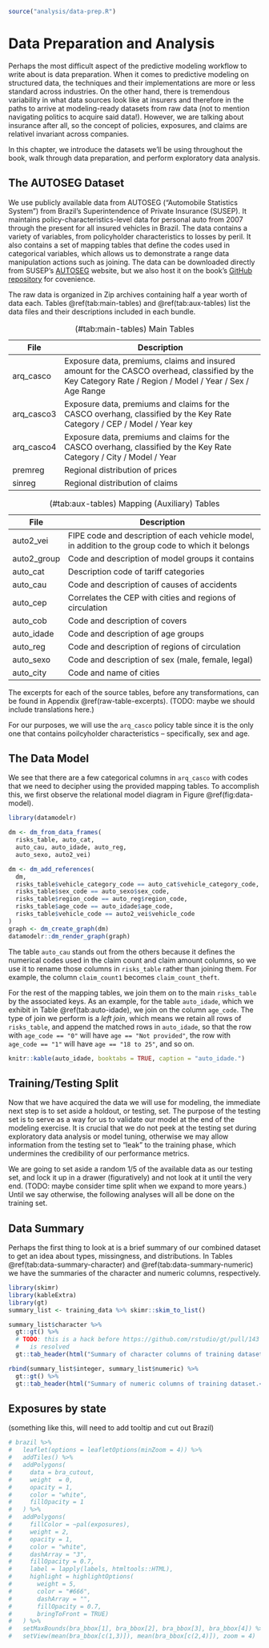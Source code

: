 ```r
source("analysis/data-prep.R")
```

# Data Preparation and Analysis

Perhaps the most difficult aspect of the predictive modeling workflow to write about is data preparation. When it comes to predictive modeling on structured data, the techniques and their implementations are more or less standard across industries. On the other hand, there is tremendous variability in what data sources look like at insurers and therefore in the paths to arrive at modeling-ready datasets from raw data (not to mention navigating politics to acquire said data!). However, we are talking about insurance after all, so the concept of policies, exposures, and claims are relativel invariant across companies.

In this chapter, we introduce the datasets we'll be using throughout the book, walk through data preparation, and perform exploratory data analysis.

## The AUTOSEG Dataset {#autoseg}

We use publicly available data from AUTOSEG ("Automobile Statistics System") from Brazil's Superintendence of Private Insurance (SUSEP). It maintains policy-characteristics-level data for personal auto from 2007 through the present for all insured vehicles in Brazil. The data contains a variety of variables, from policyholder characteristics to losses by peril. It also contains a set of mapping tables that define the codes used in categorical variables, which allows us to demonstrate a range data manipulation actions such as joining. The data can be downloaded directly from SUSEP's [AUTOSEG](http://www2.susep.gov.br/menuestatistica/Autoseg/principal.aspx) website, but we also host it on the book's [GitHub repository](https://github.com/kasaai/pc-pricing-tutorial) for covenience.

The raw data is organized in Zip archives containing half a year worth of data each. Tables \@ref(tab:main-tables) and \@ref(tab:aux-tables) list the data files and their descriptions included in each bundle.

Table: (\#tab:main-tables) Main Tables

| File      | Description                                                          |
|-----------|----------------------------------------------------------------------|
| arq_casco | Exposure data, premiums, claims and insured amount for the CASCO overhead, classified by the Key Category Rate / Region / Model / Year / Sex / Age Range |
| arq_casco3| Exposure data, premiums and claims for the CASCO overhang, classified by the Key Rate Category / CEP / Model / Year key |
|arq_casco4 | Exposure data, premiums and claims for the CASCO overhang, classified by the Key Rate Category / City / Model / Year |
| premreg   | Regional distribution of prices |
| sinreg    | Regional distribution of claims |

Table: (\#tab:aux-tables) Mapping (Auxiliary) Tables

| File        | Description                                                          |
|-------------|----------------------------------------------------------------------|
| auto2_vei   | FIPE code and description of each vehicle model, in addition to the group code to which it belongs |
| auto2_group | Code and description of model groups it contains                     |
| auto_cat    | Description code of tariff categories                                |
| auto_cau    | Code and description of causes of accidents                          |
| auto_cep    | Correlates the CEP with cities and regions of circulation            |
| auto_cob    | Code and description of covers                                       |
| auto_idade  | Code and description of age groups                                   |
| auto_reg    | Code and description of regions of circulation                       |
| auto_sexo   | Code and description of sex (male, female, legal)                    |
| auto_city   | Code and name of cities                                              |


The excerpts for each of the source tables, before any transformations, can be found in Appendix \@ref(raw-table-excerpts). (TODO: maybe we should include translations here.)

For our purposes, we will use the `arq_casco` policy table since it is the only one that contains poilcyholder characteristics -- specifically, sex and age.

## The Data Model

We see that there are a few categorical columns in `arq_casco` with codes that we need to decipher using the provided mapping tables. To accomplish this, we first observe the  relational model diagram in Figure \@ref(fig:data-model).

```r
library(datamodelr)

dm <- dm_from_data_frames(
  risks_table, auto_cat,
  auto_cau, auto_idade, auto_reg,
  auto_sexo, auto2_vei)

dm <- dm_add_references(
  dm,
  risks_table$vehicle_category_code == auto_cat$vehicle_category_code,
  risks_table$sex_code == auto_sexo$sex_code,
  risks_table$region_code == auto_reg$region_code,
  risks_table$age_code == auto_idade$age_code,
  risks_table$vehicle_code == auto2_vei$vehicle_code
)
graph <- dm_create_graph(dm)
datamodelr::dm_render_graph(graph)
```

The table `auto_cau` stands out from the others because it defines the numerical codes used in the claim count and claim amount columns, so we use it to rename those columns in `risks_table` rather than joining them. For example, the column `claim_count1` becomes `claim_count_theft`.

For the rest of the mapping tables, we join them on to the main `risks_table` by the associated keys. As an example, for the table `auto_idade`, which we exhibit in Table \@ref(tab:auto-idade), we join on the column `age_code`. The type of join we perform is a *left join*, which means we retain all rows of `risks_table`, and append the matched rows in `auto_idade`, so that the row with `age_code == "0"` will have `age == "Not provided"`, the row with `age_code == "1"` will have `age == "18 to 25"`, and so on.

```r
knitr::kable(auto_idade, booktabs = TRUE, caption = "auto_idade.")
```

## Training/Testing Split

Now that we have acquired the data we will use for modeling, the immediate next step is to set aside a holdout, or testing, set. The purpose of the testing set is to serve as a way for us to validate our model at the end of the modeling exercise. It is crucial that we do not peek at the testing set during exploratory data analysis or model tuning, otherwise we may allow information from the testing set to "leak" to the training phase, which undermines the credibility of our performance metrics.

We are going to set aside a random 1/5 of the available data as our testing set, and lock it up in a drawer (figuratively) and not look at it until the very end. (TODO: maybe consider time split when we expand to more years.) Until we say otherwise, the following analyses will all be done on the training set.

## Data Summary

Perhaps the first thing to look at is a brief summary of our combined dataset to get an idea about types, missingness, and distributions. In Tables \@ref(tab:data-summary-character) and \@ref(tab:data-summary-numeric) we have the summaries of the character and numeric columns, respectively.

```r
library(skimr)
library(kableExtra)
library(gt)
summary_list <- training_data %>% skimr::skim_to_list()
```

```r
summary_list$character %>%
  gt::gt() %>%
  # TODO: this is a hack before https://github.com/rstudio/gt/pull/143
  #   is resolved
  gt::tab_header(html("Summary of character columns of training dataset. <span id='tab:data-summary-character'></span>"))
```

```r
rbind(summary_list$integer, summary_list$numeric) %>% 
  gt::gt() %>%
  gt::tab_header(html("Summary of numeric columns of training dataset.<span id='tab:data-summary-numeric'></span>"))
```

## Exposures by state

(something like this, will need to add tooltip and cut out Brazil)

```r
# brazil %>%
#   leaflet(options = leafletOptions(minZoom = 4)) %>%
#   addTiles() %>%
#   addPolygons(
#     data = bra_cutout,
#     weight  = 0,
#     opacity = 1,
#     color = "white",
#     fillOpacity = 1
#   ) %>%
#   addPolygons(
#     fillColor = ~pal(exposures),
#     weight = 2,
#     opacity = 1,
#     color = "white",
#     dashArray = "3",
#     fillOpacity = 0.7,
#     label = lapply(labels, htmltools::HTML),
#     highlight = highlightOptions(
#       weight = 5,
#       color = "#666",
#       dashArray = "",
#       fillOpacity = 0.7,
#       bringToFront = TRUE)
#   ) %>%
#   setMaxBounds(bra_bbox[1], bra_bbox[2], bra_bbox[3], bra_bbox[4]) %>%
#   setView(mean(bra_bbox[c(1,3)]), mean(bra_bbox[c(2,4)]), zoom = 4)
```
<!-- The `.gpkg` files for drawing state boundaries can be downloaded from [https://biogeo.ucdavis.edu/data/gadm3.6/gpkg/gadm36_BRA_gpkg.zip](https://biogeo.ucdavis.edu/data/gadm3.6/gpkg/gadm36_BRA_gpkg.zip). See [https://gadm.org/download_country_v3.html](https://gadm.org/download_country_v3.html) for details. -->
